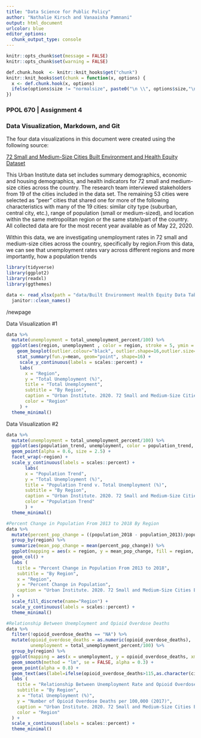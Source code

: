 ```yaml
---
title: "Data Science for Public Policy"
author: "Nathalie Kirsch and Vanaaisha Pamnani"
output: html_document
urlcolor: blue
editor_options: 
  chunk_output_type: console
---
```


```r
knitr::opts_chunk$set(message = FALSE)
knitr::opts_chunk$set(warning = FALSE)
```

```r
def.chunk.hook  <- knitr::knit_hooks$get("chunk")
knitr::knit_hooks$set(chunk = function(x, options) {
  x <- def.chunk.hook(x, options)
  ifelse(options$size != "normalsize", paste0("\n \\", options$size,"\n\n", x, "\n\n \\normalsize"), x)
})
```

### PPOL 670 | Assignment 4
### Data Visualization, Markdown, and Git

The four data visualizations in this document were created using the following source:

[72 Small and Medium-Size Cities Built Environment and Health Equity Dataset](https://datacatalog.urban.org/dataset/72-small-and-medium-size-cities-built-environment-and-health-equity-dataset)

This Urban Institute data set includes summary demographics, economic and 
housing demographics, and health indicators for 72 small and medium-size cities
across the country. The research team interviewed stakeholders from 19 of the 
cities included in the data set. The remaining 53 cities were selected as “peer”
cities that shared one for more of the following characteristics with many of 
the 19 cities: similar city type (suburban, central city, etc.), range of 
population (small or medium-sized), and location within the same metropolitan
region or the same state/part of the country. All collected data are for the
most recent year available as of May 22, 2020.

Within this data, we are investigating unemployment rates in 72 small and 
medium-size cities across the country, specifically by region.From this data,
we can see that unemployment rates vary across different regions and more 
importantly, how a population trends  

```r
library(tidyverse)
library(ggplot2)
library(readxl)
library(ggthemes)
```

```r
data <- read_xlsx(path = "data/Built Environment Health Equity Data Table.xlsx", sheet = "City data", range = "A2:AU72") %>%
  janitor::clean_names()
```
/newpage

Data Visualization #1

```r
data %>%
  mutate(unemployment = total_unemployment_percent/100) %>%
  ggplot(aes(region, unemployment , color = region, stroke = 5, ymin = 0)) + 
    geom_boxplot(outlier.colour="black", outlier.shape=16,outlier.size=2, notch=FALSE) +
    stat_summary(fun.y=mean, geom="point", shape=16) + 
     scale_y_continuous(labels = scales::percent) + 
     labs(
       x = "Region",
       y = "Total Unemployment (%)",
       title = "Total Unemployment",
       subtitle = "By Region",
       caption = "Urban Institute. 2020. 72 Small and Medium-Size Cities Built Environment and Health Equity Dataset.",
       color = "Region"
     ) +
  theme_minimal()

```

Data Visualization #2

```r
data %>%
  mutate(unemployment = total_unemployment_percent/100) %>%
  ggplot(aes(population_trend, unemployment, color = population_trend, ymin = 0)) +  
  geom_point(alpha = 0.6, size = 2.5) +
  facet_wrap(~region) + 
  scale_y_continuous(labels = scales::percent) +
       labs(
       x = "Population Trend",
       y = "Total Unemployment (%)",
       title = "Population Trend v. Total Unemployment (%)",
       subtitle = "By Region",
       caption = "Urban Institute. 2020. 72 Small and Medium-Size Cities Built Environment and Health Equity Dataset.",
       color = "Population Trend"
       ) + 
  theme_minimal()

```

\newpage

```r
#Percent Change in Population From 2013 to 2018 By Region
data %>%
  mutate(percent_pop_change = ((population_2018 - population_2013)/population_2013)) %>%
  group_by(region) %>%
  summarize(mean_pop_change = mean(percent_pop_change)) %>%
  ggplot(mapping = aes(x = region, y = mean_pop_change, fill = region, ymin = 0)) +
  geom_col() +
  labs (
    title = "Percent Change in Population From 2013 to 2018",
    subtitle = "By Region",
    x = "Region",
    y = "Percent Change in Population",
    caption = "Urban Institute. 2020. 72 Small and Medium-Size Cities Built Environment and Health Equity Dataset.",
  ) + 
  scale_fill_discrete(name="Region") +
  scale_y_continuous(labels = scales::percent) +
  theme_minimal()
```

```r
#Relationship Between Unemployment and Opioid Overdose Deaths
data %>%
  filter(!opioid_overdose_deaths == "NA") %>%
  mutate(opioid_overdose_deaths = as.numeric(opioid_overdose_deaths),
         unemployment = total_unemployment_percent/100) %>%
  group_by(region) %>%
  ggplot(mapping = aes(x = unemployment, y = opioid_overdose_deaths, xmin = 0, ymin = 0, color = region)) +
  geom_smooth(method = "lm", se = FALSE, alpha = 0.3) +
  geom_point(alpha = 0.8) + 
  geom_text(aes(label=ifelse(opioid_overdose_deaths>115,as.character(city),'')), hjust=-0.05, vjust=0) +
  labs (
    title = "Relationship Between Unemployment Rate and Opioid Overdose Deaths",
    subtitle = "By Region",
    x = "Total Unemployment (%)",
    y = "Number of Opioid Overdose Deaths per 100,000 (2017)",
    caption = "Urban Institute. 2020. 72 Small and Medium-Size Cities Built Environment and Health Equity Dataset.",
    color = "Region"
  ) + 
  scale_x_continuous(labels = scales::percent) +
  theme_minimal()
```
